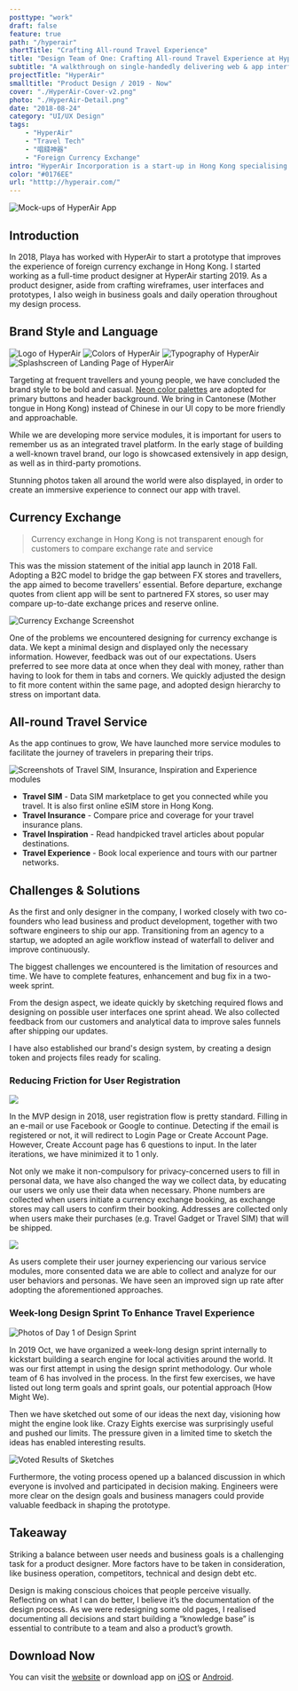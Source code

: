 ```yaml
---
posttype: "work"
draft: false
feature: true
path: "/hyperair"
shortTitle: "Crafting All-round Travel Experience"
title: "Design Team of One: Crafting All-round Travel Experience at HyperAir"
subtitle: "A walkthrough on single-handedly delivering web & app interface together with marketing & branding design"
projectTitle: "HyperAir"
smalltitle: "Product Design / 2019 - Now"
cover: "./HyperAir-Cover-v2.png"
photo: "./HyperAir-Detail.png"
date: "2018-08-24"
category: "UI/UX Design"
tags: 
    - "HyperAir"
    - "Travel Tech"
    - "唱錢神器"
    - "Foreign Currency Exchange"
intro: "HyperAir Incorporation is a start-up in Hong Kong specialising in all-rounded travel service. I have worked on their debut app focusing on currency exchange."
color: "#0176EE"
url: "htttp://hyperair.com/"
---
```



![Mock-ups of HyperAir App](./Hyperair-Feature3.png)

## Introduction

In 2018, Playa has worked with HyperAir to start a prototype that improves the experience of foreign currency exchange in Hong Kong. I started working  as a full-time product designer at HyperAir starting 2019. As a product designer, aside from crafting wireframes, user interfaces and prototypes, I also weigh in business goals and daily operation throughout my design process.

## Brand Style and Language

<InlineCarousel>
  <img src={Brand1} alt="Logo of HyperAir"/>
  <img src={Brand2} alt="Colors of HyperAir"/>
  <img src={Brand3} alt="Typography of HyperAir"/>
  <img src={Brand4} alt="Splashscreen of Landing Page of HyperAir"/>
</InlineCarousel>


Targeting at frequent travellers and young people, we have concluded the brand style to be bold and casual. [Neon color palettes](https://zeroheight.com/055c0944d/p/68b40e) are adopted for primary buttons and header background. We bring in Cantonese (Mother tongue in Hong Kong) instead of Chinese in our UI copy to be more friendly and approachable. 

While we are developing more service modules, it is important for users to remember us as an integrated travel platform. In the early stage of building a well-known travel brand, our logo is showcased extensively in app design, as well as in third-party promotions.

Stunning photos taken all around the world were also displayed, in order to create an immersive experience to connect our app with travel. 

## Currency Exchange

> Currency exchange in Hong Kong is not transparent enough for customers to compare exchange rate and service  

This was the mission statement of the initial app launch in 2018 Fall. Adopting a B2C model to bridge the gap between FX stores and travellers, the app aimed to become travellers’ essential. Before departure, exchange quotes from client app will be sent to partnered FX stores, so user may compare up-to-date exchange prices and reserve online.

![Currency Exchange Screenshot](./Hyperair-Feature-v4.png)

One of the problems we encountered designing for currency exchange is data. We kept a minimal design and displayed only the necessary information. However, feedback was out of our expectations. Users preferred to see more data at once when they deal with money, rather than having to look for them in tabs and corners. We quickly adjusted the design to fit more content within the same page, and adopted design hierarchy to stress on important data.

## All-round Travel Service

As the app continues to grow, We have launched more service modules to facilitate the journey of travelers in preparing their trips. 

![Screenshots of Travel SIM, Insurance, Inspiration and Experience modules](./Frame6.png)

- **Travel SIM** - Data SIM marketplace to get you connected while you travel. It is also first online eSIM store in Hong Kong.
- **Travel Insurance** - Compare price and coverage for your travel insurance plans.
- **Travel Inspiration** - Read handpicked travel articles about popular destinations.
- **Travel Experience** - Book local experience and tours with our partner networks.


## Challenges & Solutions

As the first and only designer in the company, I worked closely with two co-founders who lead business and product development, together with two software engineers to ship our app. Transitioning from an agency to a startup, we adopted an agile workflow instead of waterfall to deliver and improve continuously. 

The biggest challenges we encountered is the limitation of resources and time. We have to complete features, enhancement and bug fix in a two-week sprint.  

From the design aspect, we ideate quickly by sketching required flows and designing on possible user interfaces one sprint ahead.  We also collected feedback from our customers and analytical data to improve sales funnels after shipping our updates. 

I have also established our brand's design system, by creating a design token and projects files ready for scaling. 

### Reducing Friction for User Registration

![](./User-Registration-1.png)

In the MVP design in 2018, user registration flow is pretty standard. Filling in an e-mail or use Facebook or Google to continue. Detecting if the email is registered or not, it will redirect to Login Page or Create Account Page. However, Create Account page has 6 questions to input. In the later iterations, we have minimized it to 1 only. 

Not only we make it non-compulsory for privacy-concerned users to fill in personal data, we have also changed the way we collect data, by educating our users we only use their data when necessary. Phone numbers are collected when users initiate a currency exchange booking, as exchange stores may call users to confirm their booking. Addresses are collected only when users make their purchases (e.g. Travel Gadget or Travel SIM) that will be shipped. 

![](./User-Registration-2.png)

As users complete their user journey experiencing our various service modules, more consented data we are able to collect and analyze for our user behaviors and personas. We have seen an improved sign up rate after adopting the aforementioned approaches.

### Week-long Design Sprint To Enhance Travel Experience

![Photos of Day 1 of Design Sprint](./design-sprint-1.jpg)

In 2019 Oct, we have organized a week-long design sprint internally to kickstart building a search engine for local activities around the world. It was our first attempt in using the design sprint methodology. Our whole team of 6 has involved in the process. In the first few exercises, we have listed out long term goals and sprint goals, our potential approach (How Might We).

Then we have sketched out some of our ideas the next day, visioning how might the engine look like. Crazy Eights exercise was surprisingly useful and pushed our limits. The pressure given in a limited time to sketch the ideas has enabled interesting results.

![Voted Results of Sketches](./IMG_5547.jpg)

Furthermore, the voting process opened up a balanced discussion in which everyone is involved and participated in decision making. Engineers were more clear on the design goals and business managers could provide valuable feedback in shaping the prototype.


## Takeaway

Striking a balance between user needs and business goals is a challenging task for a product designer. More factors have to be taken in consideration, like business operation, competitors, technical and design debt etc. 

Design is making conscious choices that people perceive visually. Reflecting on what I can do better, I believe it’s the documentation of the design process. As we were redesigning some old pages, I realised documenting all decisions and start building a “knowledge base” is essential to contribute to a team and also a product’s growth.  

## Download Now 

You can visit the [website](http://www.hyperair.com) or download app on [iOS](https://itunes.apple.com/hk/app/hyperair-%E5%94%B1%E9%8C%A2%E7%A5%9E%E5%99%A8-%E5%A4%96%E5%B9%A3%E9%A0%90%E8%A8%82-%E6%97%85%E9%81%8Asim%E5%8D%A1/id1397364347?mt=8) or [Android](https://play.google.com/store/apps/details?id=com.hyperair.app).
 
<GridBlock>
  <Data caption="Type" nodata="Full-time Employment" />
  <Data
    caption="Roles"
    nodata="UI Designer, "
    data2="UX Designer, "
    data2="Product Designer"
  />
  <Data caption="Year" nodata="2019 - Now" />
  <Data caption="Platform" nodata="iOS & Android App, " data2="Web"/>
</GridBlock>